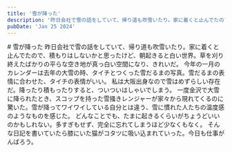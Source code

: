 ```yaml
---
title: '雪が降った'
description: '昨日会社で雪の話をしていて、帰り道も吹雪いたり。家に着くと止んでたので、積もりはしないかと思ったけど、朝起きると白い世界。草を刈り終えたばかりの平らな空き地が真っ白い空間になり、きれいだ。 '
pubDate: 'Jan 25 2024'
---
```



<VBlock column="auto" class='spaceTop'>
# 雪が降った
昨日会社で雪の話をしていて、帰り道も吹雪いたり。家に着くと止んでたので、積もりはしないかと思ったけど、朝起きると白い世界。草を刈り終えたばかりの平らな空き地が真っ白い空間になり、きれいだ。  
今年の一月のカレンダーは去年の大雪の時、タイチとつくった雪だるまの写真。雪だるまの表情に合わせた、タイチの表情がいい。  
私は大阪出身なので雪はめずらしい存在だ。降ったり積もったりすると、ついついはしゃいでしまう。  
一度金沢で大雪に降られたとき、スコップを持った雪掻きレンジャーが家々から現れてくるのに驚いた。雪が降ってワイワイしている自分とは違う、雪に慣れた人たちの温度感のようなものを感じた。  
どんなことでも、たまに起きるくらいがちょうどいいのかもしれない。多すぎもせず、完全に忘れてしまうほど少なくもなく。  
そんな日記を書いていたら膝にいた猫がコタツに吸い込まれていった。今日も仕事がんばろう。
</VBlock>